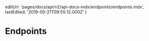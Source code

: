 
  editUrl: 'pages/docs/api/v2/api-docs-mdx/endpoints/endpoints.mdx',
  lastEdited: '2019-05-21T09:55:12.000Z'
}

# Endpoints

<User />
<Deployments />
<Logs />
<Domains />
<DNS />
<Certificates />
<Aliases />
<Secrets />
<Teams />
<Projects/>
<Authentication />
<OAuth2 />
